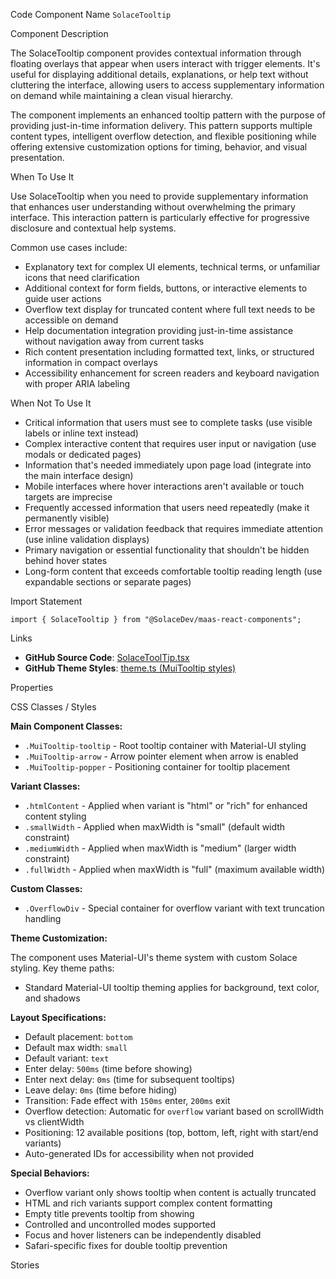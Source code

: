 
<Meta of={SolaceTooltipStories} />

<Title>Solace Tooltip</Title>

<Description of={SolaceTooltipStories} />

<Subtitle>Code Component Name</Subtitle>
`SolaceTooltip`

<Subtitle>Component Description</Subtitle>

The SolaceTooltip component provides contextual information through floating overlays that appear when users interact with trigger elements. It's useful for displaying additional details, explanations, or help text without cluttering the interface, allowing users to access supplementary information on demand while maintaining a clean visual hierarchy.

The component implements an enhanced tooltip pattern with the purpose of providing just-in-time information delivery. This pattern supports multiple content types, intelligent overflow detection, and flexible positioning while offering extensive customization options for timing, behavior, and visual presentation.

<Subtitle>When To Use It</Subtitle>

Use SolaceTooltip when you need to provide supplementary information that enhances user understanding without overwhelming the primary interface. This interaction pattern is particularly effective for progressive disclosure and contextual help systems.

Common use cases include:

- Explanatory text for complex UI elements, technical terms, or unfamiliar icons that need clarification
- Additional context for form fields, buttons, or interactive elements to guide user actions
- Overflow text display for truncated content where full text needs to be accessible on demand
- Help documentation integration providing just-in-time assistance without navigation away from current tasks
- Rich content presentation including formatted text, links, or structured information in compact overlays
- Accessibility enhancement for screen readers and keyboard navigation with proper ARIA labeling

<Subtitle>When Not To Use It</Subtitle>

- Critical information that users must see to complete tasks (use visible labels or inline text instead)
- Complex interactive content that requires user input or navigation (use modals or dedicated pages)
- Information that's needed immediately upon page load (integrate into the main interface design)
- Mobile interfaces where hover interactions aren't available or touch targets are imprecise
- Frequently accessed information that users need repeatedly (make it permanently visible)
- Error messages or validation feedback that requires immediate attention (use inline validation displays)
- Primary navigation or essential functionality that shouldn't be hidden behind hover states
- Long-form content that exceeds comfortable tooltip reading length (use expandable sections or separate pages)

<Subtitle>Import Statement</Subtitle>

```tsx
import { SolaceTooltip } from "@SolaceDev/maas-react-components";
```

<Subtitle>Links</Subtitle>

- **GitHub Source Code**: [SolaceToolTip.tsx](https://github.com/SolaceDev/maas-react-components/blob/main/src/components/SolaceToolTip.tsx)
- **GitHub Theme Styles**: <a href="https://github.com/SolaceDev/maas-react-components/blob/main/src/resources/theme.ts#:~:text=MuiTooltip" target="_blank">theme.ts (MuiTooltip styles)</a>

<Subtitle>Properties</Subtitle>

<ArgTypes of={SolaceTooltipStories} />

<Subtitle>CSS Classes / Styles</Subtitle>

**Main Component Classes:**

- `.MuiTooltip-tooltip` - Root tooltip container with Material-UI styling
- `.MuiTooltip-arrow` - Arrow pointer element when arrow is enabled
- `.MuiTooltip-popper` - Positioning container for tooltip placement

**Variant Classes:**

- `.htmlContent` - Applied when variant is "html" or "rich" for enhanced content styling
- `.smallWidth` - Applied when maxWidth is "small" (default width constraint)
- `.mediumWidth` - Applied when maxWidth is "medium" (larger width constraint)
- `.fullWidth` - Applied when maxWidth is "full" (maximum available width)

**Custom Classes:**

- `.OverflowDiv` - Special container for overflow variant with text truncation handling

**Theme Customization:**

The component uses Material-UI's theme system with custom Solace styling. Key theme paths:

- Standard Material-UI tooltip theming applies for background, text color, and shadows

**Layout Specifications:**

- Default placement: `bottom`
- Default max width: `small`
- Default variant: `text`
- Enter delay: `500ms` (time before showing)
- Enter next delay: `0ms` (time for subsequent tooltips)
- Leave delay: `0ms` (time before hiding)
- Transition: Fade effect with `150ms` enter, `200ms` exit
- Overflow detection: Automatic for `overflow` variant based on scrollWidth vs clientWidth
- Positioning: 12 available positions (top, bottom, left, right with start/end variants)
- Auto-generated IDs for accessibility when not provided

**Special Behaviors:**

- Overflow variant only shows tooltip when content is actually truncated
- HTML and rich variants support complex content formatting
- Empty title prevents tooltip from showing
- Controlled and uncontrolled modes supported
- Focus and hover listeners can be independently disabled
- Safari-specific fixes for double tooltip prevention

<Subtitle>Stories</Subtitle>

<CustomStories />
